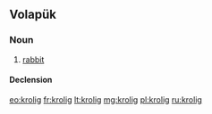 ==Volapük==

===Noun===
{{vo-noun}}

# [[rabbit]]

====Declension====
{{vo-decl-noun}}

[[eo:krolig]]
[[fr:krolig]]
[[lt:krolig]]
[[mg:krolig]]
[[pl:krolig]]
[[ru:krolig]]